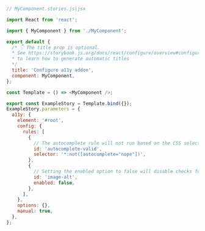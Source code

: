 ```js
// MyComponent.stories.js|jsx

import React from 'react';

import { MyComponent } from './MyComponent';

export default {
  /* 👇 The title prop is optional.
  * See https://storybook.js.org/docs/react/configure/overview#configure-story-loading 
  * to learn how to generate automatic titles
  */
  title: 'Configure a11y addon',
  component: MyComponent,
};

const Template = () => <MyComponent />;

export const ExampleStory = Template.bind({});
ExampleStory.parameters = {
  a11y: {
    element: '#root',
    config: {
      rules: [
        {
          // The autocomplete rule will not run based on the CSS selector provided
          id: 'autocomplete-valid',
          selector: '*:not([autocomplete="nope"])',
        },
        {
          // Setting the enabled option to false will disable checks for this particular rule on all stories.
          id: 'image-alt',
          enabled: false,
        },
      ],
    },
    options: {},
    manual: true,
  },
};
```